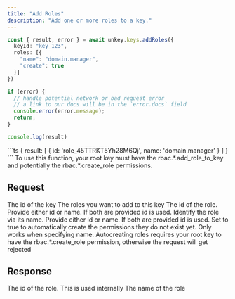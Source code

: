 ```yaml
---
title: "Add Roles"
description: "Add one or more roles to a key."
---
```


<RequestExample>

```ts
const { result, error } = await unkey.keys.addRoles({
  keyId: "key_123",
  roles: [{
    "name": "domain.manager",
    "create": true
  }]
})

if (error) {
  // handle potential network or bad request error
  // a link to our docs will be in the `error.docs` field
  console.error(error.message);
  return;
}

console.log(result)

```

</RequestExample>

<ResponseExample>
```ts
{ result: [ { id: 'role_45TTRKT5Yh28M6Qj', name: 'domain.manager' } ] }
```
</ResponseExample>

<Note>
To use this function, your root key must have the rbac.*.add_role_to_key and potentially the rbac.*.create_role permissions.
</Note>

## Request

<ParamField body="keyId" type="string" required>
   The id of the key
</ParamField>

<ParamField body="roles" type="object[]" required>
  The roles you want to add to this key

<Expandable>
<ParamField body="id" type="string">
The id of the role. Provide either id or name. If both are provided id is used.
</ParamField>
<ParamField body="name" type="string">
Identify the role via its name. Provide either id or name. If both are provided id is used.
</ParamField>
<ParamField body="create" type="boolean">
    Set to true to automatically create the permissions they do not exist yet. Only works when specifying name.
    Autocreating roles requires your root key to have the rbac.*.create_role permission, otherwise the request will get rejected
</ParamField>
</Expandable>
</ParamField>

## Response

<ResponseField name="result" type="object[]">

<Expandable title="properties" defaultOpen>
<ResponseField name="id" type="string" required>
    The id of the role. This is used internally
</ResponseField>

<ResponseField name="name" type="string" required>
    The name of the role
</ResponseField>
</Expandable>
</ResponseField>
